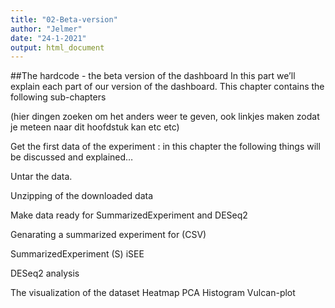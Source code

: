 ```yaml
---
title: "02-Beta-version"
author: "Jelmer"
date: "24-1-2021"
output: html_document
---
```


##The hardcode - the beta version of the dashboard
In this part we'll explain each part of our version of the dashboard.
This chapter contains the following sub-chapters

(hier dingen zoeken om het anders weer te geven, ook linkjes maken zodat je meteen naar dit hoofdstuk kan etc etc)

Get the first data of the experiment : in this chapter the following things will be discussed and explained...

Untar the data.

Unzipping of the downloaded data

Make data ready for SummarizedExperiment and DESeq2

Genarating a summarized experiment for (CSV)

SummarizedExperiment (S)
iSEE

DESeq2 analysis

The visualization of the dataset
Heatmap
PCA
Histogram
Vulcan-plot